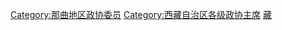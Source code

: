 [[Category:那曲地区政协委员|Category:那曲地区政协委员]]
[[Category:西藏自治区各级政协主席|Category:西藏自治区各级政协主席]]
[[Category:地区政协主席|藏]]